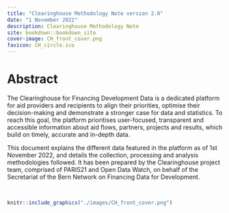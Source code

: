 ```yaml
--- 
title: "Clearinghouse Methodology Note version 2.0"
date: "1 November 2022"
description: Clearinghouse Methodology Note
site: bookdown::bookdown_site
cover-image: CH_front_cover.png
favicon: CH_circle.ico
---
```



# Abstract {-}

The Clearinghouse for Financing Development Data is a dedicated platform for aid providers and 
recipients to align their priorities, optimise their decision-making and demonstrate a stronger 
case for data and statistics. To reach this goal, the platform prioritises user-focused, transparent 
and accessible information about aid flows, partners, projects and results, which build on timely, 
accurate and in-depth data.

This document explains the different data featured in the platform as of 1st November 2022, and 
details the collection, processing and analysis methodologies followed. It has been prepared by 
the Clearinghouse project team, comprised of PARIS21 and Open Data Watch, on behalf of the 
Secretariat of the Bern Network on Financing Data for Development.

<br />

```r
knitr::include_graphics("./images/CH_front_cover.png")
```
